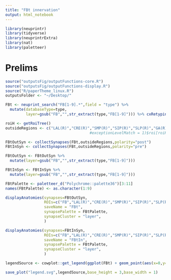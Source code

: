 ```yaml
---
title: "FBt innervation"
output: html_notebook
---
```


```r
library(neuprintr)
library(tidyverse)
library(neuprintrExtra)
library(nat)
library(paletteer)
```
# Prelims
```r
source("outputsFig/outputFunctions-core.R")
source("outputsFig/outputFunctions-display.R")
source("R/paperTheme_linux.R")
outputsFolder <- "~/Desktop/"
```

```r
FBt <- neuprint_search("FB[1-9].*",field = "type") %>% 
  mutate(databaseType=type,
         layer=gsub("FB","",str_extract(type,"FB[1-9]"))) %>% cxRetyping() %>% filter(grepl("_R",type))

roiH <- getRoiTree()
outsideRegions <- c("LAL(R)","CRE(R)","SMP(R)","SIP(R)","SLP(R)","GA(R)")#unique(selectRoiSet(exceptions=sapply(as.character(unique(roiH$level1[grepl(roiH$level1,pattern="(R)")])),function(i) return(1),USE.NAMES = TRUE,simplify=FALSE),
                                     #exceptionLevelMatch = 1)$roi[roiH$level1!="CX" & roiH$side4!="Left"])
```

```r
FBtOutSyn <- collectSynapses(FBt,outsideRegions,polarity="post")
FBtInSyn <- collectSynapses(FBt,outsideRegions,polarity="pre")

FBtOutSyn <- FBtOutSyn %>% 
  mutate(layer=gsub("FB","",str_extract(type,"FB[1-9]")))

FBtInSyn <- FBtInSyn %>% 
  mutate(layer=gsub("FB","",str_extract(type,"FB[1-9]")))

FBtPalette <- paletteer_d("Polychrome::palette36")[3:11]
names(FBtPalette) <- as.character(1:9)
```

```r
displayAnatomies(synapses=FBtOutSyn,
                 ROIs=c("FB","LAL(R)","CRE(R)","SMP(R)","SIP(R)","SLP(R)"),
                 saveName = "FBt",
                 synapsePalette = FBtPalette,
                 synapseCluster = "layer",
                 )
```


```r
displayAnatomies(synapses=FBtInSyn,
                 ROIs=c("FB","LAL(R)","CRE(R)","SMP(R)","SIP(R)","SLP(R)"),
                 saveName = "FBtIn",
                 synapsePalette = FBtPalette,
                 synapseCluster = "layer",
                 )
```

```r
legendSource <- cowplot::get_legend(ggplot(FBt) + geom_point(aes(x=0,y=0,color=layer)) + theme_paper_map() + scale_color_manual(name="FB layer",values=FBtPalette))
```
```r
save_plot("legend.svg",legendSource,base_height = 3,base_width = 1)
```

